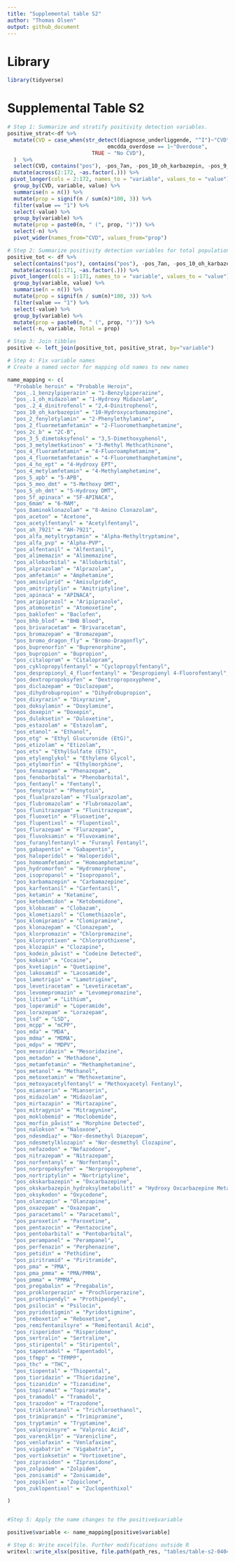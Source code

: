 ```yaml
---
title: "Supplemental table S2"
author: "Thomas Olsen"
output: github_document
---
```


# Library

```r
library(tidyverse)
```


# Supplemental Table S2

```r
# Step 1: Summarize and stratify positivity detection variables.
positive_strat<-df %>% 
  mutate(CVD = case_when(str_detect(diagnose_underliggende, "^I")~"CVD",
                                emcdda_overdose == 1~"Overdose",
                           TRUE ~ "No CVD"),
  )  %>% 
  select(CVD, contains("pos"), -pos_7an, -pos_10_oh_karbazepin, -pos_9_oh_risperidon, -pos_hydroksybupropion, -pos_bupropion_hydroksybupr, -pos_diazepam, -pos_7af, -pos_7ak,  "Probable heroin" = sanns_heroin)  %>% 
  mutate(across(2:172, ~as.factor(.))) %>% 
 pivot_longer(cols = 2:172, names_to = "variable", values_to = "value") %>%
  group_by(CVD, variable, value) %>%
  summarise(n = n()) %>%
  mutate(prop = signif(n / sum(n)*100, 3)) %>%
  filter(value == "1") %>% 
  select(-value) %>% 
  group_by(variable) %>%
  mutate(prop = paste0(n, " (", prop, ")")) %>% 
  select(-n) %>% 
  pivot_wider(names_from="CVD", values_from="prop")

# Step 2: Summarize positivity detection variables for total population.
positive_tot <- df %>% 
  select(contains("pos"), contains("pos"), -pos_7an, -pos_10_oh_karbazepin, -pos_9_oh_risperidon, -pos_hydroksybupropion, -pos_bupropion_hydroksybupr, -pos_diazepam, -pos_7af, -pos_7ak,  "Probable heroin" = sanns_heroin)  %>% 
  mutate(across(1:171, ~as.factor(.))) %>% 
 pivot_longer(cols = 1:171, names_to = "variable", values_to = "value") %>%
  group_by(variable, value) %>%
  summarise(n = n()) %>%
  mutate(prop = signif(n / sum(n)*100, 3)) %>%
  filter(value == "1") %>% 
  select(-value) %>% 
  group_by(variable) %>%
  mutate(prop = paste0(n, " (", prop, ")")) %>% 
  select(-n, variable, Total = prop) 

# Step 3: Join tibbles
positive <- left_join(positive_tot, positive_strat, by="variable")

# Step 4: Fix variable names
# Create a named vector for mapping old names to new names

name_mapping <- c(
  "Probable heroin" = "Probable Heroin",
  "pos_.1_benzylpiperazin" = "1-Benzylpiperazine",
  "pos_.1_oh_midazolam" = "1-Hydroxy Midazolam",
  "pos_.2_4_dinitrofenol" = "2,4-Dinitrophenol",
  "pos_10_oh_karbazepin" = "10-Hydroxycarbamazepine",
  "pos_2_fenyletylamin" = "2-Phenylethylamine",
  "pos_2_fluormetamfetamin" = "2-Fluoromethamphetamine",
  "pos_2c_b" = "2C-B",
  "pos_3_5_dimetoksyfenol" = "3,5-Dimethoxyphenol",
  "pos_3_metylmetkatinon" = "3-Methyl Methcathinone",
  "pos_4_fluoramfetamin" = "4-Fluoroamphetamine",
  "pos_4_fluormetamfetamin" = "4-Fluoromethamphetamine",
  "pos_4_ho_ept" = "4-Hydroxy EPT",
  "pos_4_metylamfetamin" = "4-Methylamphetamine",
  "pos_5_apb" = "5-APB",
  "pos_5_meo_dmt" = "5-Methoxy DMT",
  "pos_5_oh_dmt" = "5-Hydroxy DMT",
  "pos_5f_apinaca" = "5F-APINACA",
  "pos_6mam" = "6-MAM",
  "pos_8aminoklonazolam" = "8-Amino Clonazolam",
  "pos_aceton" = "Acetone",
  "pos_acetylfentanyl" = "Acetylfentanyl",
  "pos_ah_7921" = "AH-7921",
  "pos_alfa_metyltryptamin" = "Alpha-Methyltryptamine",
  "pos_alfa_pvp" = "Alpha-PVP",
  "pos_alfentanil" = "Alfentanil",
  "pos_alimemazin" = "Alimemazine",
  "pos_allobarbital" = "Allobarbital",
  "pos_alprazolam" = "Alprazolam",
  "pos_amfetamin" = "Amphetamine",
  "pos_amisulprid" = "Amisulpride",
  "pos_amitriptylin" = "Amitriptyline",
  "pos_apinaca" = "APINACA",
  "pos_aripiprazol" = "Aripiprazole",
  "pos_atomoxetin" = "Atomoxetine",
  "pos_baklofen" = "Baclofen",
  "pos_bhb_blod" = "BHB Blood",
  "pos_brivaracetam" = "Brivaracetam",
  "pos_bromazepam" = "Bromazepam",
  "pos_bromo_dragon_fly" = "Bromo-Dragonfly",
  "pos_buprenorfin" = "Buprenorphine",
  "pos_bupropion" = "Bupropion",
  "pos_citalopram" = "Citalopram",
  "pos_cyklopropylfentanyl" = "Cyclopropylfentanyl",
  "pos_despropionyl_4_fluorfentanyl" = "Despropionyl 4-Fluorofentanyl",
  "pos_dextropropoksyfen" = "Dextropropoxyphene",
  "pos_diclazepam" = "Diclazepam",
  "pos_dihydrobupropion" = "Dihydrobupropion",
  "pos_dixyrazin" = "Dixyrazine",
  "pos_doksylamin" = "Doxylamine",
  "pos_doxepin" = "Doxepin",
  "pos_duloksetin" = "Duloxetine",
  "pos_estazolam" = "Estazolam",
  "pos_etanol" = "Ethanol",
  "pos_etg" = "Ethyl Glucuronide (EtG)",
  "pos_etizolam" = "Etizolam",
  "pos_ets" = "EthylSulfate (ETS)",
  "pos_etylenglykol" = "Ethylene Glycol",
  "pos_etylmorfin" = "Ethylmorphine",
  "pos_fenazepam" = "Phenazepam",
  "pos_fenobarbital" = "Phenobarbital",
  "pos_fentanyl" = "Fentanyl",
  "pos_fenytoin" = "Phenytoin",
  "pos_flualprazolam" = "Flualprazolam",
  "pos_flubromazolam" = "Flubromazolam",
  "pos_flunitrazepam" = "Flunitrazepam",
  "pos_fluoxetin" = "Fluoxetine",
  "pos_flupentixol" = "Flupentixol",
  "pos_flurazepam" = "Flurazepam",
  "pos_fluvoksamin" = "Fluvoxamine",
  "pos_furanylfentanyl" = "Furanyl Fentanyl",
  "pos_gabapentin" = "Gabapentin",
  "pos_haloperidol" = "Haloperidol",
  "pos_homoamfetamin" = "Homoamphetamine",
  "pos_hydromorfon" = "Hydromorphone",
  "pos_isopropanol" = "Isopropanol",
  "pos_karbamazepin" = "Carbamazepine",
  "pos_karfentanil" = "Carfentanil",
  "pos_ketamin" = "Ketamine",
  "pos_ketobemidon" = "Ketobemidone",
  "pos_klobazam" = "Clobazam",
  "pos_klometiazol" = "Clomethiazole",
  "pos_klomipramin" = "Clomipramine",
  "pos_klonazepam" = "Clonazepam",
  "pos_klorpromazin" = "Chlorpromazine",
  "pos_klorprotixen" = "Chlorprothixene",
  "pos_klozapin" = "Clozapine",
  "pos_kodein_påvist" = "Codeine Detected",
  "pos_kokain" = "Cocaine",
  "pos_kvetiapin" = "Quetiapine",
  "pos_lakosamid" = "Lacosamide",
  "pos_lamotrigin" = "Lamotrigine",
  "pos_levetiracetam" = "Levetiracetam",
  "pos_levomepromazin" = "Levomepromazine",
  "pos_litium" = "Lithium",
  "pos_loperamid" = "Loperamide",
  "pos_lorazepam" = "Lorazepam",
  "pos_lsd" = "LSD",
  "pos_mcpp" = "mCPP",
  "pos_mda" = "MDA",
  "pos_mdma" = "MDMA",
  "pos_mdpv" = "MDPV",
  "pos_mesoridazin" = "Mesoridazine",
  "pos_metadon" = "Methadone",
  "pos_metamfetamin" = "Methamphetamine",
  "pos_metanol" = "Methanol",
  "pos_metoxetamin" = "Methoxetamine",
  "pos_metoxyacetylfentanyl" = "Methoxyacetyl Fentanyl",
  "pos_mianserin" = "Mianserin",
  "pos_midazolam" = "Midazolam",
  "pos_mirtazapin" = "Mirtazapine",
  "pos_mitragynin" = "Mitragynine",
  "pos_moklobemid" = "Moclobemide",
  "pos_morfin_påvist" = "Morphine Detected",
  "pos_nalokson" = "Naloxone",
  "pos_ndesmdiaz" = "Nor-desmethyl Diazepam",
  "pos_ndesmetylklozapin" = "Nor-desmethyl Clozapine",
  "pos_nefazodon" = "Nefazodone",
  "pos_nitrazepam" = "Nitrazepam",
  "pos_norfentanyl" = "Norfentanyl",
  "pos_norpropoksyfen" = "Norpropoxyphene",
  "pos_nortriptylin" = "Nortriptyline",
  "pos_okskarbazepin" = "Oxcarbazepine",
  "pos_okskarbazepin_hydroksylmetabolitt" = "Hydroxy Oxcarbazepine Metabolite",
  "pos_oksykodon" = "Oxycodone",
  "pos_olanzapin" = "Olanzapine",
  "pos_oxazepam" = "Oxazepam",
  "pos_paracetamol" = "Paracetamol",
  "pos_paroxetin" = "Paroxetine",
  "pos_pentazocin" = "Pentazocine",
  "pos_pentobarbital" = "Pentobarbital",
  "pos_perampanel" = "Perampanel",
  "pos_perfenazin" = "Perphenazine",
  "pos_petidin" = "Pethidine",
  "pos_piritramid" = "Piritramide",
  "pos_pma" = "PMA",
  "pos_pma_pmma" = "PMA/PMMA",
  "pos_pmma" = "PMMA",
  "pos_pregabalin" = "Pregabalin",
  "pos_proklorperazin" = "Prochlorperazine",
  "pos_prothipendyl" = "Prothipendyl",
  "pos_psilocin" = "Psilocin",
  "pos_pyridostigmin" = "Pyridostigmine",
  "pos_reboxetin" = "Reboxetine",
  "pos_remifentanilsyre" = "Remifentanil Acid",
  "pos_risperidon" = "Risperidone",
  "pos_sertralin" = "Sertraline",
  "pos_stiripentol" = "Stiripentol",
  "pos_tapentadol" = "Tapentadol",
  "pos_tfmpp" = "TFMPP",
  "pos_thc" = "THC",
  "pos_tiopental" = "Thiopental",
  "pos_tioridazin" = "Thioridazine",
  "pos_tizanidin" = "Tizanidine",
  "pos_topiramat" = "Topiramate",
  "pos_tramadol" = "Tramadol",
  "pos_trazodon" = "Trazodone",
  "pos_trikloretanol" = "Trichloroethanol",
  "pos_trimipramin" = "Trimipramine",
  "pos_tryptamin" = "Tryptamine",
  "pos_valproinsyre" = "Valproic Acid",
  "pos_vareniklin" = "Varenicline",
  "pos_venlafaxin" = "Venlafaxine",
  "pos_vigabatrin" = "Vigabatrin",
  "pos_vortioksetin" = "Vortioxetine",
  "pos_ziprasidon" = "Ziprasidone",
  "pos_zolpidem" = "Zolpidem",
  "pos_zonisamid" = "Zonisamide",
  "pos_zopiklon" = "Zopiclone",
  "pos_zuklopentixol" = "Zuclopenthixol"

)


#Step 5: Apply the name changes to the positive$variable

positive$variable <- name_mapping[positive$variable]

# Step 6: Write excelfile. Further modifications outside R
writexl::write_xlsx(positive, file.path(path_res, "tables/table-s2-040425.xlsx"))

```

